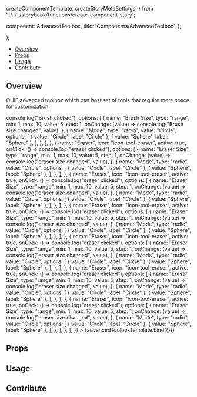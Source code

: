   createComponentTemplate,
  createStoryMetaSettings,
} from '../../../storybook/functions/create-component-story';

  component: AdvancedToolbox,
  title: 'Components/AdvancedToolbox',
};

<Meta title="Components/AdvancedToolbox" component={AdvancedToolbox} />

  <div className="w-64 h-96 bg-primary-dark">
    <AdvancedToolbox {...args} />
  </div>
);

<Heading
  title="Advanced Toolbox"
  componentRelativePath="AdvancedToolbox/AdvancedToolbox.tsx"
/>

- [Overview](#overview)
- [Props](#props)
- [Usage](#usage)
- [Contribute](#contribute)

## Overview

OHIF advanced toolbox which can host set of tools that require more space for
customization.

<Canvas>
  <Story
    name="Overview"
    args={{
      title: "Segmentation Tools",
      items: [
        {
          name: "Brush",
          icon: "icon-tool-brush",
          active: true,
          onClick: () => console.log("Brush clicked"),
          options: [
            {
              name: "Brush Size",
              type: "range",
              min: 1,
              max: 10,
              value: 5,
              step: 1,
              onChange: (value) => console.log("Brush size changed", value),
            },
            {
              name: "Mode",
              type: "radio",
              value: "Circle",
              options: [
                { value: "Circle", label: "Circle" },
                { value: "Sphere", label: "Sphere" },
              ],
            },
          ],
        },
        {
          name: "Eraser",
          icon: "icon-tool-eraser",
          active: true,
          onClick: () => console.log("eraser clicked"),
          options: [
            {
              name: "Eraser Size",
              type: "range",
              min: 1,
              max: 10,
              value: 5,
              step: 1,
              onChange: (value) => console.log("eraser size changed", value),
            },
            {
              name: "Mode",
              type: "radio",
              value: "Circle",
              options: [
                { value: "Circle", label: "Circle" },
                { value: "Sphere", label: "Sphere" },
              ],
            },
          ],
        },
        {
          name: "Eraser",
          icon: "icon-tool-eraser",
          active: true,
          onClick: () => console.log("eraser clicked"),
          options: [
            {
              name: "Eraser Size",
              type: "range",
              min: 1,
              max: 10,
              value: 5,
              step: 1,
              onChange: (value) => console.log("eraser size changed", value),
            },
            {
              name: "Mode",
              type: "radio",
              value: "Circle",
              options: [
                { value: "Circle", label: "Circle" },
                { value: "Sphere", label: "Sphere" },
              ],
            },
          ],
        },
        {
          name: "Eraser",
          icon: "icon-tool-eraser",
          active: true,
          onClick: () => console.log("eraser clicked"),
          options: [
            {
              name: "Eraser Size",
              type: "range",
              min: 1,
              max: 10,
              value: 5,
              step: 1,
              onChange: (value) => console.log("eraser size changed", value),
            },
            {
              name: "Mode",
              type: "radio",
              value: "Circle",
              options: [
                { value: "Circle", label: "Circle" },
                { value: "Sphere", label: "Sphere" },
              ],
            },
          ],
        },
        {
          name: "Eraser",
          icon: "icon-tool-eraser",
          active: true,
          onClick: () => console.log("eraser clicked"),
          options: [
            {
              name: "Eraser Size",
              type: "range",
              min: 1,
              max: 10,
              value: 5,
              step: 1,
              onChange: (value) => console.log("eraser size changed", value),
            },
            {
              name: "Mode",
              type: "radio",
              value: "Circle",
              options: [
                { value: "Circle", label: "Circle" },
                { value: "Sphere", label: "Sphere" },
              ],
            },
          ],
        },
        {
          name: "Eraser",
          icon: "icon-tool-eraser",
          active: true,
          onClick: () => console.log("eraser clicked"),
          options: [
            {
              name: "Eraser Size",
              type: "range",
              min: 1,
              max: 10,
              value: 5,
              step: 1,
              onChange: (value) => console.log("eraser size changed", value),
            },
            {
              name: "Mode",
              type: "radio",
              value: "Circle",
              options: [
                { value: "Circle", label: "Circle" },
                { value: "Sphere", label: "Sphere" },
              ],
            },
          ],
        },
        {
          name: "Eraser",
          icon: "icon-tool-eraser",
          active: true,
          onClick: () => console.log("eraser clicked"),
          options: [
            {
              name: "Eraser Size",
              type: "range",
              min: 1,
              max: 10,
              value: 5,
              step: 1,
              onChange: (value) => console.log("eraser size changed", value),
            },
            {
              name: "Mode",
              type: "radio",
              value: "Circle",
              options: [
                { value: "Circle", label: "Circle" },
                { value: "Sphere", label: "Sphere" },
              ],
            },
          ],
        },
      ],
    }}
  >
    {advancedToolboxTemplate.bind({})}
  </Story>
</Canvas>

## Props

<ArgsTable of={AdvancedToolbox} />

## Usage

## Contribute

<Footer componentRelativePath="AdvancedToolbox/__stories__/AdvancedToolbox.stories.mdx" />
